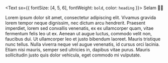 <Text sx={{ fontSize: [4, 5, 6], fontWeight: `bold`, color: `heading` }}>
  Selam 👋🏻
</Text>

Lorem ipsum dolor sit amet, consectetur adipiscing elit. Vivamus gravida lorem tempor neque dignissim, nec dictum arcu hendrerit. Praesent imperdiet, lorem sed convallis venenatis, ex ex ullamcorper quam, vitae fermentum felis leo ut ex. Aenean ut augue luctus, commodo velit non, faucibus dui. Ut ullamcorper leo et justo bibendum laoreet. Mauris tristique nunc tellus. Nulla viverra neque vel augue venenatis, id cursus orci lacinia. Etiam nisi mauris, semper sed ultricies in, dapibus vitae purus. Mauris sollicitudin justo quis dolor vehicula, eget commodo mi vulputate.
